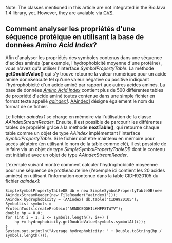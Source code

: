 Note: The classes mentioned in this article are not integrated in the BioJava 1.4 library, yet. However, they are avaiable via [http://cvs.biojava.org CVS].

==  Comment analyser les propriétés d'une séquence protéique en utilisant la base de données ''Amino Acid Index''? ==

Afin d'analyser les propriétés des symboles contenus dans une s&eacute;quence d'acides amin&eacute;s (par exemple, l'hydrophobicit&eacute; moyenne d'une prot&eacute;ine) , vous n'avez qu'&agrave; utiliser l'interface ''SymbolPropertyTable''. La m&eacute;thode '''getDoubleValue()''' qui s'y trouve retourne la valeur num&eacute;rique pour un acide amin&eacute; donn&eacute tel qu'une valeur n&eacute;gative ou positive indiquant l'hydrophobicit&eacute; d'un acide amin&eacute; par rapport aux autres acides amin&eacute;s. La base de donn&eacute;es [http://www.genome.ad.jp/dbget/aaindex.html ''Amino Acid Index''] contient plus de 500 diff&eacute;rentes tables de propri&eacute;t&eacute; d'acide amin&eacute; toutes contenue dans une simple fichier en format texte appell&eacute;  [ftp://ftp.genome.ad.jp/pub/db/genomenet/aaindex/aaindex1 ''aaindex1'']. [http://www.genome.jp/dbget-bin/show_man?aaindex AAindex1] d&eacute;signe &eacute;galement le nom du format de ce fichier.

Le fichier ''aaindex1'' se charge en m&eacute;moire via l'utilisation de la classe ''AAindexStreamReader''. Ensuite, il est possible de parcourir les  diff&eacute;rentes tables de propri&eacute;t&eacute; gr&acirc;ce &agrave; la m&eacute;thode '''nextTable()''', qui retourne chaque table comme un objet de type ''AAindex'' impl&eacute;mentant l'interface ''SymbolPropertyTable''. Si le fichier doit &ecirc;tre maintenu en m&eacute;moire pour acc&egrave;s al&eacute;atoire (en utilisant le nom de la table comme cl&eacute;), il est possible de le faire via un objet de type ''SimpleSymbolPropertyTableDB'' dont le contenu est initialis&eacute; avec un objet de type ''AAindexStreamReader''.

L'exemple suivant montre comment calculer l'hydrophobicit&eacute; moyeenne pour une s&eacute;quence de prot&eacute'ine (l'exemple ici contient les 20 acides amin&eacute;s) en utilisant l'information contenue dans la table CIDH920105 du fichier ''aaindex1'':

<pre>
SimpleSymbolPropertyTableDB db = new SimpleSymbolPropertyTableDB(new AAindexStreamReader(new FileReader("aaindex1")));
AAindex hydrophobicity = (AAindex) db.table("CIDH920105");
SymbolList symbols = ProteinTools.createProtein("ARNDCEQGHILKMFPSTWYV");
double hp = 0.0;
for (int i = 1; i <= symbols.length(); i++) {
    hp += hydrophobicity.getDoubleValue(symbols.symbolAt(i));
}
System.out.println("Average hydrophobicity: " + Double.toString(hp / symbols.length()));
</pre>